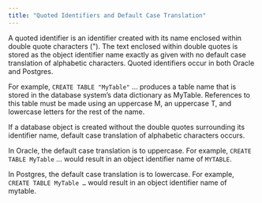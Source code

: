 ```yaml
---
title: "Quoted Identifiers and Default Case Translation"
---
```


<div id="quoted_identifiers" class="registered_link"></div>

A quoted identifier is an identifier created with its name enclosed within double quote characters ("). The text enclosed within double quotes is stored as the object identifier name exactly as given with no default case translation of alphabetic characters. Quoted identifiers occur in both Oracle and Postgres.

For example, `CREATE TABLE "MyTable"` … produces a table name that is stored in the database system’s data dictionary as MyTable. References to this table must be made using an uppercase M, an uppercase T, and lowercase letters for the rest of the name.

If a database object is created without the double quotes surrounding its identifier name, default case translation of alphabetic characters occurs.

In Oracle, the default case translation is to uppercase. For example, `CREATE TABLE MyTable` … would result in an object identifier name of `MYTABLE`.

In Postgres, the default case translation is to lowercase. For example, `CREATE TABLE MyTable …` would result in an object identifier name of mytable.
